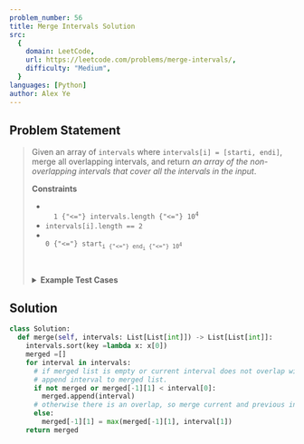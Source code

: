 ```yaml
---
problem_number: 56
title: Merge Intervals Solution
src:
  {
    domain: LeetCode,
    url: https://leetcode.com/problems/merge-intervals/,
    difficulty: "Medium",
  }
languages: [Python]
author: Alex Ye
---
```


## Problem Statement

<blockquote src={frontmatter.src_url}>

Given an array of `intervals` where `intervals[i] = [starti, endi]`, merge all overlapping intervals, and return _an array of the non-overlapping intervals that cover all the intervals in the input_.

**Constraints**

- <code>
    1 {"<="} intervals.length {"<="} 10<sup>4</sup>
  </code>
- `intervals[i].length == 2`
- <code>
  0 {"<="} start<sub>i {"<="} end<sub>i</sub> {"<="} 10<sup>4</sup>
</code>

<details>
<summary><strong>Example Test Cases</strong></summary>

**Example 1:**

```
Input: intervals = [[1,3],[2,6],[8,10],[15,18]]
Output: [[1,6],[8,10],[15,18]]
Explanation: Since intervals [1,3] and [2,6] overlap, merge them into [1,6].
```

**Example 2:**

```
Input: intervals = [[1,4],[4,5]]
Output: [[1,5]]
Explanation: Intervals [1,4] and [4,5] are considered overlapping.
```

</details>
</blockquote>

## Solution

```python
class Solution:
  def merge(self, intervals: List[List[int]]) -> List[List[int]]:
    intervals.sort(key =lambda x: x[0])
    merged =[]
    for interval in intervals:
      # if merged list is empty or current interval does not overlap with previous
      # append interval to merged list.
      if not merged or merged[-1][1] < interval[0]:
        merged.append(interval)
      # otherwise there is an overlap, so merge current and previous intervals
      else:
        merged[-1][1] = max(merged[-1][1], interval[1])
    return merged
```
